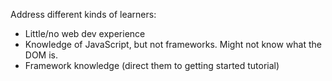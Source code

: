 <title>Get Ready for Solid</title>

Address different kinds of learners:

- Little/no web dev experience
- Knowledge of JavaScript, but not frameworks. Might not know what the DOM is.
- Framework knowledge (direct them to getting started tutorial)
